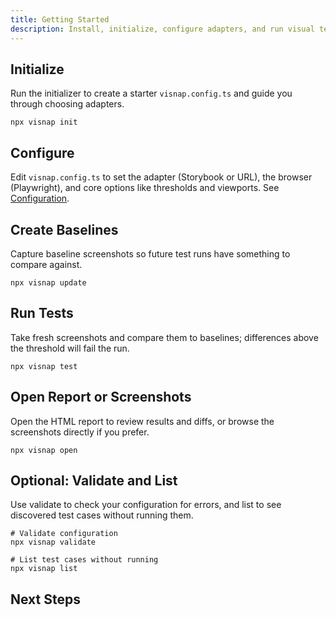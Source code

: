 ```yaml
---
title: Getting Started
description: Install, initialize, configure adapters, and run visual tests
---
```


## Initialize

Run the initializer to create a starter `visnap.config.ts` and guide you through choosing adapters.

```npm
npx visnap init
```

## Configure

Edit `visnap.config.ts` to set the adapter (Storybook or URL), the browser (Playwright), and core options like thresholds and viewports. See [Configuration](/docs/configs).

## Create Baselines

Capture baseline screenshots so future test runs have something to compare against.


```npm
npx visnap update
```

## Run Tests

Take fresh screenshots and compare them to baselines; differences above the threshold will fail the run.

```npm
npx visnap test
```

## Open Report or Screenshots

Open the HTML report to review results and diffs, or browse the screenshots directly if you prefer.

```npm
npx visnap open
```

## Optional: Validate and List

Use validate to check your configuration for errors, and list to see discovered test cases without running them.

```npm
# Validate configuration
npx visnap validate

# List test cases without running
npx visnap list
```

## Next Steps


